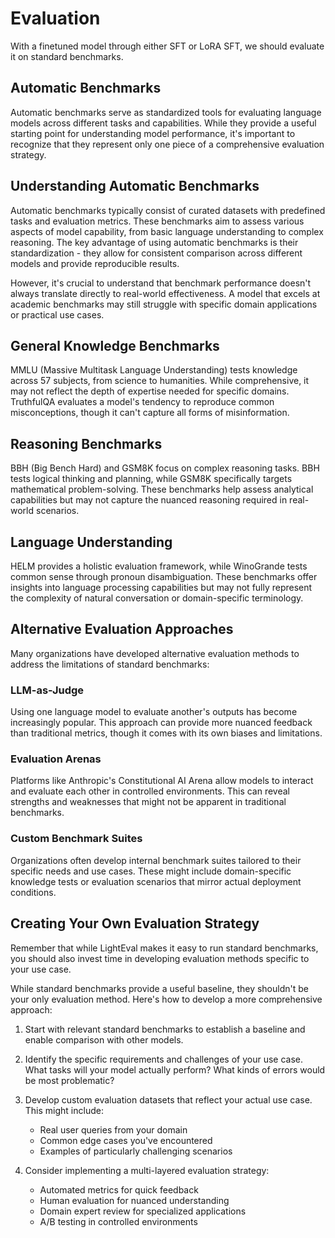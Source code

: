 # Evaluation

With a finetuned model through either SFT or LoRA SFT, we should evaluate it on standard benchmarks.

## Automatic Benchmarks

Automatic benchmarks serve as standardized tools for evaluating language models across different tasks and capabilities. While they provide a useful starting point for understanding model performance, it's important to recognize that they represent only one piece of a comprehensive evaluation strategy.

## Understanding Automatic Benchmarks

Automatic benchmarks typically consist of curated datasets with predefined tasks and evaluation metrics. These benchmarks aim to assess various aspects of model capability, from basic language understanding to complex reasoning. The key advantage of using automatic benchmarks is their standardization - they allow for consistent comparison across different models and provide reproducible results.

However, it's crucial to understand that benchmark performance doesn't always translate directly to real-world effectiveness. A model that excels at academic benchmarks may still struggle with specific domain applications or practical use cases.

## General Knowledge Benchmarks

MMLU (Massive Multitask Language Understanding) tests knowledge across 57 subjects, from science to humanities. While comprehensive, it may not reflect the depth of expertise needed for specific domains. TruthfulQA evaluates a model's tendency to reproduce common misconceptions, though it can't capture all forms of misinformation.

## Reasoning Benchmarks
BBH (Big Bench Hard) and GSM8K focus on complex reasoning tasks. BBH tests logical thinking and planning, while GSM8K specifically targets mathematical problem-solving. These benchmarks help assess analytical capabilities but may not capture the nuanced reasoning required in real-world scenarios.

## Language Understanding
HELM provides a holistic evaluation framework, while WinoGrande tests common sense through pronoun disambiguation. These benchmarks offer insights into language processing capabilities but may not fully represent the complexity of natural conversation or domain-specific terminology.

## Alternative Evaluation Approaches

Many organizations have developed alternative evaluation methods to address the limitations of standard benchmarks:

### LLM-as-Judge
Using one language model to evaluate another's outputs has become increasingly popular. This approach can provide more nuanced feedback than traditional metrics, though it comes with its own biases and limitations.

### Evaluation Arenas
Platforms like Anthropic's Constitutional AI Arena allow models to interact and evaluate each other in controlled environments. This can reveal strengths and weaknesses that might not be apparent in traditional benchmarks.

### Custom Benchmark Suites
Organizations often develop internal benchmark suites tailored to their specific needs and use cases. These might include domain-specific knowledge tests or evaluation scenarios that mirror actual deployment conditions.

## Creating Your Own Evaluation Strategy

Remember that while LightEval makes it easy to run standard benchmarks, you should also invest time in developing evaluation methods specific to your use case.

While standard benchmarks provide a useful baseline, they shouldn't be your only evaluation method. Here's how to develop a more comprehensive approach:

1. Start with relevant standard benchmarks to establish a baseline and enable comparison with other models.

2. Identify the specific requirements and challenges of your use case. What tasks will your model actually perform? What kinds of errors would be most problematic?

3. Develop custom evaluation datasets that reflect your actual use case. This might include:
   - Real user queries from your domain
   - Common edge cases you've encountered
   - Examples of particularly challenging scenarios

4. Consider implementing a multi-layered evaluation strategy:
   - Automated metrics for quick feedback
   - Human evaluation for nuanced understanding
   - Domain expert review for specialized applications
   - A/B testing in controlled environments

